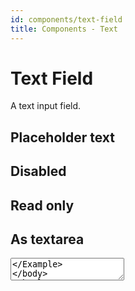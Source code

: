 ```yaml
---
id: components/text-field
title: Components - Text
---
```


# Text Field

A text input field.

<Example>
  <TextField />
</Example>

## Placeholder text

<Example>
  <TextField placeholder="Enter some text" />
</Example>

## Disabled

<Example>
  <TextField defaultValue="Disabled" isDisabled />
</Example>

## Read only

<Example>
  <TextField defaultValue="Read only" isReadOnly />
</Example>

## As textarea

<Example>
  <TextArea placeholder="Enter some text" />
</Example>
